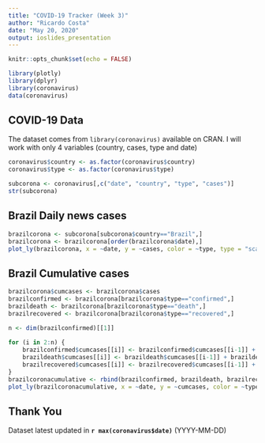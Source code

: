 ```yaml
---
title: "COVID-19 Tracker (Week 3)"
author: "Ricardo Costa"
date: "May 20, 2020"
output: ioslides_presentation
---
```


```r
knitr::opts_chunk$set(echo = FALSE)
```

```r
library(plotly)
library(dplyr)
library(coronavirus)
data(coronavirus)
```

## COVID-19 Data

The dataset comes from `library(coronavirus)` available on CRAN. I will work with only 4 variables (country, cases, type and date)

```r
coronavirus$country <- as.factor(coronavirus$country)
coronavirus$type <- as.factor(coronavirus$type)
```

```r
subcorona <- coronavirus[,c("date", "country", "type", "cases")]
str(subcorona)
```


## Brazil Daily news cases

```r
brazilcorona <- subcorona[subcorona$country=="Brazil",]
brazilcorona <- brazilcorona[order(brazilcorona$date),]
plot_ly(brazilcorona, x = ~date, y = ~cases, color = ~type, type = "scatter", mode = "lines")
```

## Brazil Cumulative cases

```r
brazilcorona$cumcases <- brazilcorona$cases
brazilconfirmed <- brazilcorona[brazilcorona$type=="confirmed",]
brazildeath <- brazilcorona[brazilcorona$type=="death",]
brazilrecovered <- brazilcorona[brazilcorona$type=="recovered",]

n <- dim(brazilconfirmed)[[1]]
    
for (i in 2:n) {
    brazilconfirmed$cumcases[[i]] <- brazilconfirmed$cumcases[[i-1]] + brazilconfirmed$cases[[i]]
    brazildeath$cumcases[[i]] <- brazildeath$cumcases[[i-1]] + brazildeath$cases[[i]]
    brazilrecovered$cumcases[[i]] <- brazilrecovered$cumcases[[i-1]] + brazilrecovered$cases[[i]]
}
brazilcoronacumulative <- rbind(brazilconfirmed, brazildeath, brazilrecovered)
plot_ly(brazilcoronacumulative, x = ~date, y = ~cumcases, color = ~type, type = "scatter", mode = "lines")
```

## Thank You

Dataset latest updated in **`r max(coronavirus$date)`** (YYYY-MM-DD)
